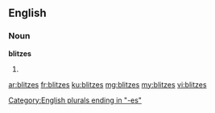{{also|Blitzes}}
==English==

===Noun===
'''blitzes'''

# {{plural of|blitz}}

[[Category:English plurals ending in "-es"]]

[[ar:blitzes]]
[[fr:blitzes]]
[[ku:blitzes]]
[[mg:blitzes]]
[[my:blitzes]]
[[vi:blitzes]]